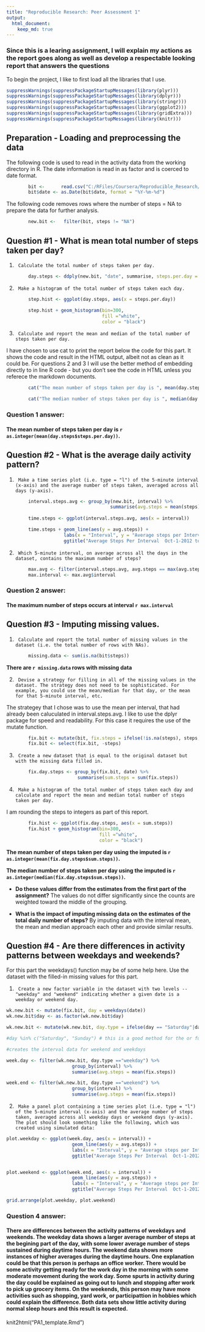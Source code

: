 ```yaml
---
title: "Reproducible Research: Peer Assessment 1"
output: 
  html_document:
    keep_md: true
---
```


### Since this is a learing assignment, I will explain my actions as the report goes along as well as develop a respectable looking report that answers the questions

To begin the project, I like to first load all the libraries that I use.

```r
suppressWarnings(suppressPackageStartupMessages(library(plyr)))
suppressWarnings(suppressPackageStartupMessages(library(dplyr)))
suppressWarnings(suppressPackageStartupMessages(library(stringr)))
suppressWarnings(suppressPackageStartupMessages(library(ggplot2)))
suppressWarnings(suppressPackageStartupMessages(library(gridExtra)))
suppressWarnings(suppressPackageStartupMessages(library(knitr)))
```

## Preparation - Loading and preprocessing the data  

The following code is used to read in the activity data from the working directory in R.  The date information is read in as factor and is coerced to date format.  

```r
        bit <-      read.csv("C:/RFiles/Coursera/Reproducible_Research/activity.csv")
        bit$date <- as.Date(bit$date, format = "%Y-%m-%d")
```


The following code removes rows where the number of steps = NA to prepare the data for further analysis.  

```r
        new.bit <-   filter(bit, steps != "NA")
```

## Question #1 - What is mean total number of steps taken per day?  

1.      Calculate the total number of steps taken per day.  

```r
        day.steps <- ddply(new.bit, "date", summarise, steps.per.day = sum(steps))
```

2.      Make a histogram of the total number of steps taken each day.  
 
```r
        step.hist <- ggplot(day.steps, aes(x = steps.per.day))

        step.hist + geom_histogram(bin=300, 
                                   fill ="white", 
                                   color = "black")
```

3.      Calculate and report the mean and median of the total number of steps taken per day.  

I have chosen to use cat to print the report below the code for this part.  It shows the code and result in the HTML output, albeit not as clean as it could be.  For questions 2 and 3 I will use the better method of embedding directly to in line R code - but you don't see the code in HTML unless you referece the markdown documents.

```r
        cat("The mean number of steps taken per day is ", mean(day.steps$steps.per.day), "\n")

        cat("The median number of steps taken per day is ", median(day.steps$steps.per.day), "\n")
```
  
###  **Question 1 answer:**  
#### The mean number of steps taken per day is `r as.integer(mean(day.steps$steps.per.day))`.
  

## Question #2 - What is the average daily activity pattern?  

1.      Make a time series plot (i.e. type = "l") of the 5-minute interval (x-axis) and the average number of steps taken, averaged across all days (y-axis).  

```r
        interval.steps.avg <- group_by(new.bit, interval) %>%
                                      summarise(avg.steps = mean(steps))
        
        time.steps <- ggplot(interval.steps.avg, aes(x = interval))

        time.steps + geom_line(aes(y = avg.steps)) +
                     labs(x = "Interval", y = "Average steps per Interval") + 
                     ggtitle("Average Steps Per Interval  Oct-1-2012 to Nov-30-2012")
```

2.      Which 5-minute interval, on average across all the days in the dataset, contains the maximum number of steps?   



```r
        max.avg <- filter(interval.steps.avg, avg.steps == max(avg.steps))
        max.interval <- max.avg$interval
```

###  **Question 2 answer:**  
#### The maximum number of steps occurs at interval `r max.interval`

## Question #3 - Imputing missing values.  

1.      Calculate and report the total number of missing values in the dataset (i.e. the total number of rows with NAs).  

```r
        missing.data <- sum(is.na(bit$steps))
```

**There are `r missing.data` rows with missing data**

2.      Devise a strategy for filling in all of the missing values in the dataset. The strategy does not need to be sophisticated. For example, you could use the mean/median for that day, or the mean for that 5-minute interval, etc.   

The strategey that I chose was to use the mean per interval, that had already been caluculated in interval.steps.avg.  I like to use the dplyr package for speed and readability.  For this case it requires the use of the mutate function.

```r
        fix.bit <- mutate(bit, fix.steps = ifelse(!is.na(steps), steps, interval.steps.avg$avg.steps))
        fix.bit <- select(fix.bit, -steps) 
```

3.      Create a new dataset that is equal to the original dataset but with the missing data filled in.  

```r
        fix.day.steps <- group_by(fix.bit, date) %>%
                          summarise(sum.steps = sum(fix.steps))
```

4.      Make a histogram of the total number of steps taken each day and calculate and report the mean and median total number of steps taken per day. 

I am rounding the steps to integers as part of this report.

```r
        fix.hist <- ggplot(fix.day.steps, aes(x = sum.steps))
        fix.hist + geom_histogram(bin=300, 
                                  fill ="white", 
                                  color = "black")
```

**The mean number of steps taken per day using the imputed is `r as.integer(mean(fix.day.steps$sum.steps))`.**  

**The median number of steps taken per day using the imputed is `r as.integer(median(fix.day.steps$sum.steps))`.**

+ **Do these values differ from the estimates from the first part of the assignment?**  The values do not differ significantly since the counts are weighted toward the middle of the grouping.

+ **What is the impact of imputing missing data on the estimates of the total daily number of steps?**  By imputing data with the interval mean, the mean and median approach each other and provide similar results.    


## Question #4 - Are there differences in activity patterns between weekdays and weekends?  

For this part the weekdays() function may be of some help here. Use the dataset with the filled-in missing values for this part.  

1.      Create a new factor variable in the dataset with two levels -- "weekday" and "weekend" indicating whether a given date is a weekday or weekend day.  


```r
wk.new.bit <- mutate(fix.bit, day = weekdays(date))
wk.new.bit$day <- as.factor(wk.new.bit$day)

wk.new.bit <- mutate(wk.new.bit, day.type = ifelse(day == "Saturday"|day == "Sunday", "weekend", "weekday"))

#day %in% c("Saturday", "Sunday") # this is a good method for the or function above too

#creates the interval data for weekend and weekdays

week.day <- filter(wk.new.bit, day.type =="weekday") %>%
                        group_by(interval) %>%        
                        summarise(avg.steps = mean(fix.steps))

week.end <- filter(wk.new.bit, day.type =="weekend") %>%
                        group_by(interval) %>%        
                        summarise(avg.steps = mean(fix.steps))
```

2.      Make a panel plot containing a time series plot (i.e. type = "l") of the 5-minute interval (x-axis) and the average number of steps taken, averaged across all weekday days or weekend days (y-axis). The plot should look something like the following, which was created using simulated data:

```r
plot.weekday <- ggplot(week.day, aes(x = interval)) +
                        geom_line(aes(y = avg.steps)) +
                        labs(x = "Interval", y = "Average steps per Interval") + 
                        ggtitle("Average Steps Per Interval  Oct-1-2012 to Nov-30-2012 - On Weekdays")


plot.weekend <- ggplot(week.end, aes(x = interval)) +
                        geom_line(aes(y = avg.steps)) +
                        labs(x = "Interval", y = "Average steps per Interval") + 
                        ggtitle("Average Steps Per Interval  Oct-1-2012 to Nov-30-2012 - On Weekends")

grid.arrange(plot.weekday, plot.weekend)
```

###  **Question 4 answer:**  
#### There are differences between the activity patterns of weekdays and weekends.  The weekday data shows a larger average number of steps at the begining part of the day, with some lower average number of steps sustained during daytime hours.  The weekend data shows more instances of higher averages during the daytime hours.  One explanation could be that this person is perhaps an office worker.  There would be some activity getting ready for the work day in the morning with some moderate movement during the work day.  Some spurts in activity during the day could be explained as going out to lunch and stopping after work to pick up grocery items.  On the weekends, this person may have more activities such as shopping, yard work, or participattion in hobbies which could explain the difference.  Both data sets show little activity during normal sleep hours and this result is expected.  

knit2html("PA1_template.Rmd")